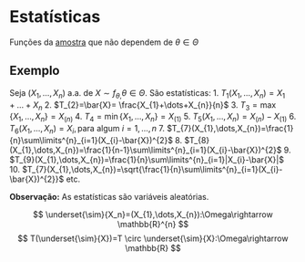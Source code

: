 # Estatísticas

Funções da [amostra](populacao-e-amostra.qmd#sec-aa) que não dependem de $\theta \in \Theta$

## Exemplo

Seja $(X_{1}, \dots, X_{n})$ a.a. de $X\sim f_{\theta,}\theta \in \Theta$.
São estatísticas:
1. $T_{1}(X_{1},\dots,X_{n})=X_{1}+\dots+X_{n}$
2. $T_{2}=\bar{X}= \frac{X_{1}+\dots+X_{n}}{n}$
3. $T_{3}=\max\{X_{1},\dots,X_{n}\}=X_{(n)}$
4. $T_{4}=\min\{X_{1},\dots,X_{n}\}=X_{(1)}$
5. $T_{5}(X_{1},\dots,X_{n})=X_{(n})-X_{(1)}$
6. $T_{6}(X_{1},\dots,X_{n})=X_{i}, \text{para algum }i=1,\dots,n$
7. $T_{7}(X_{1},\dots,X_{n})=\frac{1}{n}\sum\limits^{n}_{i=1}(X_{i}-\bar{X})^{2}$
8. $T_{8}(X_{1},\dots,X_{n})=\frac{1}{n-1}\sum\limits^{n}_{i=1}(X_{i}-\bar{X})^{2}$
9. $T_{9}(X_{1},\dots,X_{n})=\frac{1}{n}\sum\limits^{n}_{i=1}|X_{i}-\bar{X}|$
10. $T_{7}(X_{1},\dots,X_{n})=\sqrt{\frac{1}{n}\sum\limits^{n}_{i=1}(X_{i}-\bar{X})^{2}}$
etc.

**Observação:** As estatísticas são variáveis aleatórias.

$$
\underset{\sim}{X_n}=(X_{1},\dots,X_{n}):\Omega\rightarrow \mathbb{R}^{n}
$$
$$
T(\underset{\sim}{X})=T \circ \underset{\sim}{X}:\Omega\rightarrow \mathbb{R}
$$
